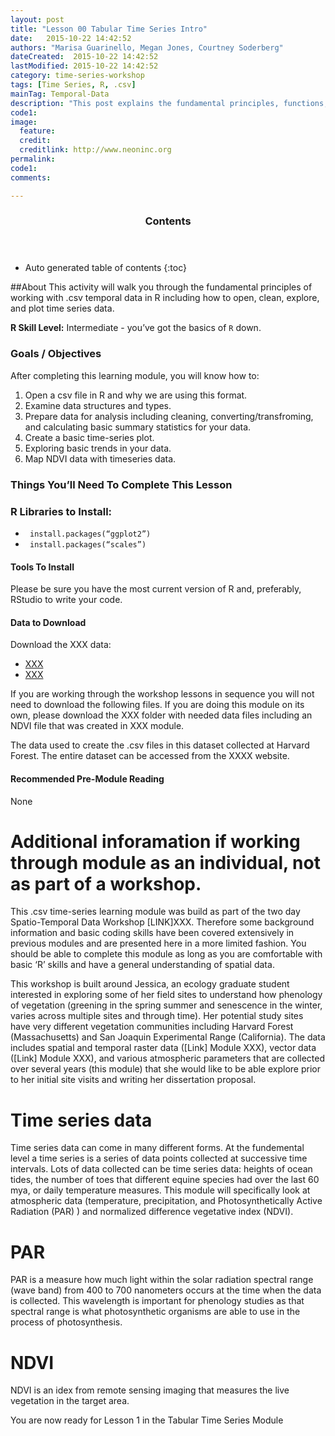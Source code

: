 ```yaml
---
layout: post
title: "Lesson 00 Tabular Time Series Intro"
date:   2015-10-22 14:42:52
authors: "Marisa Guarinello, Megan Jones, Courtney Soderberg"
dateCreated:  2015-10-22 14:42:52
lastModified: 2015-10-22 14:42:52
category: time-series-workshop
tags: [Time Series, R, .csv]
mainTag: Temporal-Data
description: "This post explains the fundamental principles, functions, and metadata that you need to work with tabular (.csv) temporal data in R."
code1: 
image:
  feature: 
  credit: 
  creditlink: http://www.neoninc.org
permalink: 
code1: 
comments: 

---
```


<section id="table-of-contents" class="toc">
  <header>
    <h3>Contents</h3>
  </header>
<div id="drawer" markdown="1">
*  Auto generated table of contents
{:toc}
</div>
</section><!-- /#table-of-contents -->

##About
This activity will walk you through the fundamental principles of working 
with .csv temporal data in R including how to open, clean, explore, and plot time series data. 

**R Skill Level:** Intermediate - you've got the basics of `R` down.

<div id="objectives">

<h3>Goals / Objectives</h3>
After completing this learning module, you will know how to:
<ol>
<li>Open a csv file in R and why we are using this format.</li>
<li>Examine data structures and types.</li>
<li>Prepare data for analysis including cleaning, converting/transfroming, and calculating basic summary statistics for your data.</li>
<li>Create a basic time-series plot. </li>
<li>Exploring basic trends in your data. </li>
<li>Map NDVI data with timeseries data. </li>
</ol>

<h3>Things You'll Need To Complete This Lesson</h3>

<h3>R Libraries to Install:</h3>
<ul>
<li></strong> <code> install.packages("ggplot2")</code></li>
<li></strong> <code> install.packages("scales")</code></li>

</ul>
<h4>Tools To Install</h4>

Please be sure you have the most current version of R and, preferably,
RStudio to write your code.


<h4>Data to Download</h4>

Download the  XXX data:
<ul>
<li><a href="http://XXX" class="btn btn-success"> XXX</a></li>
<li><a href="{{ site.baseurl }}/XXX" class="btn btn-success"> XXX</a></li>
</ul>
<p>If you are working through the workshop lessons in sequence you will not need to download the following files. If you are doing this module on its own, please download the XXX folder with needed data files including an NDVI file that was created in XXX module. </p>

<p>The data used to create the .csv files in this dataset collected at Harvard Forest.  The entire dataset can be accessed from the XXXX website.</p>  

<h4>Recommended Pre-Module Reading</h4>
<p> None </p>

</div>
# Additional inforamation if working through module as an individual, not as part of a workshop. 
This .csv time-series learning module was build as part of the two day Spatio-Temporal Data Workshop [LINK]XXX. Therefore some background information and basic coding skills have been covered extensively in previous modules and are presented here in a more limited fashion. You should be able to complete this module as long as you are comfortable with basic 'R' skills and have a general understanding of spatial data.   

This workshop is built around Jessica, an ecology graduate student interested in exploring some of her field sites to understand how phenology of vegetation (greening in the spring summer and senescence in the winter, varies across multiple sites and through time). Her potential study sites have very different vegetation communities including Harvard Forest (Massachusetts) and San Joaquin Experimental Range (California). The data includes spatial and temporal raster data ([Link] Module XXX), vector data ([Link] Module XXX), and various atmospheric parameters that are collected over several years (this module) that she would like to be able explore prior to her initial site visits and writing her dissertation proposal.

# Time series data
Time series data can come in many different forms.  At the fundemental level a time series is a series of data points collected at successive time intervals. Lots of data collected can be time series data: heights of ocean tides, the number of toes that different equine species had over the last 60 mya, or daily temperature measures.  This module will specifically look at atmospheric data (temperature, precipitation, and Photosynthetically Active Radiation (PAR) ) and normalized difference vegetative index (NDVI). 
 
# PAR
PAR is a measure how much light within the solar radiation spectral range (wave band) from 400 to 700 nanometers occurs at the time when the data is collected.  This wavelength is important for phenology studies as that spectral range is what photosynthetic organisms are able to use in the process of photosynthesis.

# NDVI
NDVI is an idex from remote sensing imaging that measures the live vegetation in the target area. 


You are now ready for Lesson 1 in the Tabular Time Series Module
